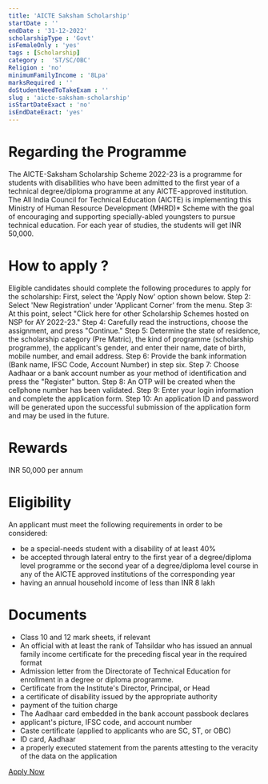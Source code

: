 ```yaml
---
title: 'AICTE Saksham Scholarship'
startDate : ''
endDate : '31-12-2022'
scholarshipType : 'Govt'
isFemaleOnly : 'yes'
tags : [Scholarship]
category :  'ST/SC/OBC'
Religion : 'no'
minimumFamilyIncome : '8Lpa'
marksRequired : ''
doStudentNeedToTakeExam : ''
slug : 'aicte-saksham-scholarship'
isStartDateExact : 'no'
isEndDateExact: 'yes'
---
```



# Regarding the Programme
The AICTE-Saksham Scholarship Scheme 2022-23 is a programme for students with disabilities who have been admitted to the first year of a technical degree/diploma programme at any AICTE-approved institution.
The All India Council for Technical Education (AICTE) is implementing this Ministry of Human Resource Development (MHRD)* Scheme with the goal of encouraging and supporting specially-abled youngsters to pursue technical education. 
For each year of studies, the students will get INR 50,000.


# How to apply ?

Eligible candidates should complete the following procedures to apply for the scholarship:
First, select the 'Apply Now' option shown below. 
Step 2: Select 'New Registration' under 'Applicant Corner' from the menu.
Step 3: At this point, select "Click here for other Scholarship Schemes hosted on NSP for AY 2022-23."
Step 4: Carefully read the instructions, choose the assignment, and press "Continue." 
Step 5: Determine the state of residence, the scholarship category (Pre Matric), the kind of programme (scholarship programme), the applicant's gender, and enter their name, date of birth, mobile number, and email address.
Step 6: Provide the bank information (Bank name, IFSC Code, Account Number) in step six.
Step 7: Choose Aadhaar or a bank account number as your method of identification and press the "Register" button.
Step 8: An OTP will be created when the cellphone number has been validated.
Step 9: Enter your login information and complete the application form.
Step 10: An application ID and password will be generated upon the successful submission of the application form and may be used in the future.

# Rewards

INR 50,000 per annum

# Eligibility
An applicant must meet the following requirements in order to be considered: 
 - be a special-needs student with a disability of at least 40%
 - be accepted through lateral entry to the first year of a degree/diploma level programme or the second year of a degree/diploma level course in any of the AICTE approved institutions of the corresponding year
 - having an annual household income of less than INR 8 lakh




# Documents
 - Class 10 and 12 mark sheets, if relevant
 - An official with at least the rank of Tahsildar who has issued an annual family income certificate for the preceding fiscal year in the required format
 - Admission letter from the Directorate of Technical Education for enrollment in a degree or diploma programme.
 - Certificate from the Institute's Director, Principal, or Head
 - a certificate of disability issued by the appropriate authority
 - payment of the tuition charge
 - The Aadhaar card embedded in the bank account passbook declares 
 - applicant's picture, IFSC code, and account number
 - Caste certificate (applied to applicants who are SC, ST, or OBC)
 - ID card, Aadhaar
 - a properly executed statement from the parents attesting to the veracity of the data on the application 



[Apply Now](https://aicte-pragati-saksham-gov.in/)

